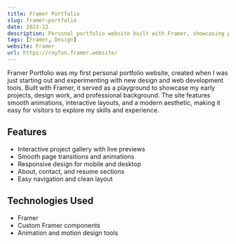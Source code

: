 ```yaml
---
title: Framer Portfolio
slug: framer-portfolio
date: 2023-12
description: Personal portfolio website built with Framer, showcasing projects and design work.
tags: [Framer, Design]
website: Framer
url: https://rayfon.framer.website/
---
```


Framer Portfolio was my first personal portfolio website, created when I was just starting out and experimenting with new design and web development tools. Built with Framer, it served as a playground to showcase my early projects, design work, and professional background. The site features smooth animations, interactive layouts, and a modern aesthetic, making it easy for visitors to explore my skills and experience.

## Features

- Interactive project gallery with live previews
- Smooth page transitions and animations
- Responsive design for mobile and desktop
- About, contact, and resume sections
- Easy navigation and clean layout

## Technologies Used

- Framer
- Custom Framer components
- Animation and motion design tools